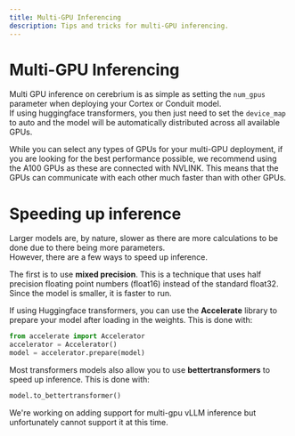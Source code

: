 ```yaml
---
title: Multi-GPU Inferencing
description: Tips and tricks for multi-GPU inferencing.
---
```


# Multi-GPU Inferencing

Multi GPU inference on cerebrium is as simple as setting the `num_gpus` parameter when deploying your Cortex or Conduit model.  
If using huggingface transformers, you then just need to set the `device_map` to auto and the model will be automatically distributed across all available GPUs.

While you can select any types of GPUs for your multi-GPU deployment, if you are looking for the best performance possible, we recommend using the A100 GPUs as these are connected with NVLINK. This means that the GPUs can communicate with each other much faster than with other GPUs.    

# Speeding up inference

Larger models are, by nature, slower as there are more calculations to be done due to there being more parameters.  
However, there are a few ways to speed up inference.

The first is to use **mixed precision**. This is a technique that uses half precision floating point numbers (float16) instead of the standard float32. Since the model is smaller, it is faster to run.

If using Huggingface transformers, you can use the **Accelerate** library to prepare your model after loading in the weights. This is done with:

```python
from accelerate import Accelerator
accelerator = Accelerator()
model = accelerator.prepare(model)
```

Most transformers models also allow you to use **bettertransformers** to speed up inference. This is done with:

```python
model.to_bettertransformer()
```

<Note>
We're working on adding support for multi-gpu vLLM inference but unfortunately cannot support it at this time. 
</Note>
